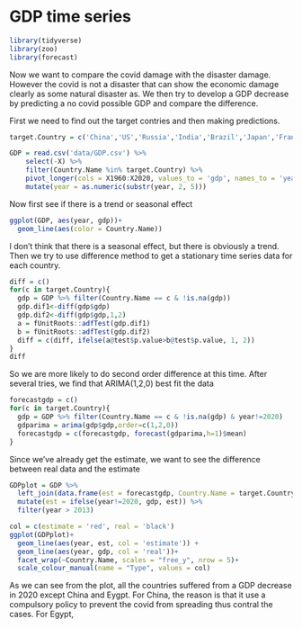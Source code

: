 # GDP time series
```r
library(tidyverse)
library(zoo)
library(forecast)
```

Now we want to compare the covid damage with the disaster damage. However the covid is not a disaster that can show the economic damage clearly as some natural disaster as. We then try to develop a GDP decrease by predicting a no covid possible GDP and compare the difference.

First we need to find out the target contries and then making predictions.
```r
target.Country = c('China','US','Russia','India','Brazil','Japan','France','Italy','South Africa','Egypt')

GDP = read.csv('data/GDP.csv') %>%
    select(-X) %>%
    filter(Country.Name %in% target.Country) %>%
    pivot_longer(cols = X1960:X2020, values_to = 'gdp', names_to = 'year') %>%
    mutate(year = as.numeric(substr(year, 2, 5)))
```

Now first see if there is a trend or seasonal effect
```r
ggplot(GDP, aes(year, gdp))+
  geom_line(aes(color = Country.Name))
```

I don't think that there is a seasonal effect, but there is obviously a trend. Then we try to use difference method to get a stationary time series data for each country.
```r
diff = c()
for(c in target.Country){
  gdp = GDP %>% filter(Country.Name == c & !is.na(gdp))
  gdp.dif1<-diff(gdp$gdp)
  gdp.dif2<-diff(gdp$gdp,1,2)
  a = fUnitRoots::adfTest(gdp.dif1)
  b = fUnitRoots::adfTest(gdp.dif2)
  diff = c(diff, ifelse(a@test$p.value>b@test$p.value, 1, 2))
}
diff
```

So we are more likely to do second order difference at this time. After several tries, we find that ARIMA(1,2,0) best fit the data
```r
forecastgdp = c() 
for(c in target.Country){
  gdp = GDP %>% filter(Country.Name == c & !is.na(gdp) & year!=2020)
  gdparima = arima(gdp$gdp,order=c(1,2,0))
  forecastgdp = c(forecastgdp, forecast(gdparima,h=1)$mean)
}
```

Since we've already get the estimate, we want to see the difference between real data and the estimate
```r
GDPplot = GDP %>%
  left_join(data.frame(est = forecastgdp, Country.Name = target.Country)) %>% 
  mutate(est = ifelse(year!=2020, gdp, est)) %>%
  filter(year > 2013)

col = c(estimate = 'red', real = 'black')
ggplot(GDPplot)+
  geom_line(aes(year, est, col = 'estimate')) +
  geom_line(aes(year, gdp, col = 'real'))+
  facet_wrap(~Country.Name, scales = "free_y", nrow = 5)+
  scale_colour_manual(name = "Type", values = col)
```

As we can see from the plot, all the countries suffered from a GDP decrease in 2020 except China and Eygpt. For China, the reason is that it use a compulsory policy to prevent the covid from spreading thus contral the cases. For Egypt, 


